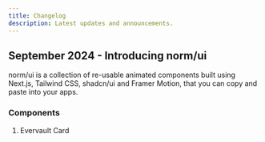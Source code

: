 ```yaml
---
title: Changelog
description: Latest updates and announcements.
---
```


## September 2024 - Introducing norm/ui

norm/ui is a collection of re-usable animated components built using Next.js, Tailwind CSS, shadcn/ui and Framer Motion, that you can copy and paste into your apps.

### Components
1. Evervault Card

